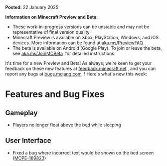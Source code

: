 **Posted:** 22 January 2025

**Information on Minecraft Preview and Beta:**

-   These work-in-progress versions can be unstable and may not be representative of final version quality
-   Minecraft Preview is available on Xbox, PlayStation, Windows, and iOS devices. More information can be found at [aka.ms/PreviewFAQ](https://aka.ms/PreviewFAQ) 
-   The beta is available on Android (Google Play). To join or leave the beta, see [aka.ms/JoinMCBeta](https://aka.ms/JoinMCBeta)  for detailed instructions

It's time for a new Preview and Beta! As always, we’re keen to get your feedback on these new features at [feedback.minecraft.net](http://feedback.minecraft.net/) , and you can report any bugs at [bugs.mojang.com](http://bugs.mojang.com/)  ! Here's what's new this week:

# Features and Bug Fixes

## Gameplay

-   Players no longer float above the bed while sleeping

## User Interface

-   Fixed a bug where incorrect text would be shown on the bed screen ([MCPE-189823](https://bugs.mojang.com/browse/MCPE-189823))
